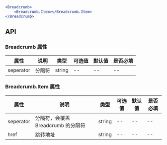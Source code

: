 ```jsx
<Breadcrumb>
    <Breadcrumb.Item></Breadcrumb.Item>
</Breadcrumb>
```

## API

### Breadcrumb 属性

| 属性      | 说明   | 类型   | 可选值 | 默认值 | 是否必填 |
| --------- | ------ | ------ | ------ | ------ | -------- |
| seperator | 分隔符 | string | --     | --     | --       |

### Breadcrumb.Item 属性

| 属性      | 说明                               | 类型   | 可选值 | 默认值 | 是否必填 |
| --------- | ---------------------------------- | ------ | ------ | ------ | -------- |
| seperator | 分隔符，会覆盖 Breadcrumb 的分隔符 | string | --     | --     | --       |
| href      | 跳转地址                           | string | --     | --     | --       |
